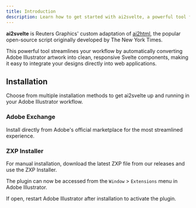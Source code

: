 ```yaml
---
title: Introduction
description: Learn how to get started with ai2svelte, a powerful tool for converting Adobe Illustrator artwork to Svelte components.
---
```



**ai2svelte** is Reuters Graphics' custom adaptation of [ai2html](http://ai2html.org/), the popular open-source script originally developed by The New York Times.

This powerful tool streamlines your workflow by automatically converting Adobe Illustrator artwork into clean, responsive Svelte components, making it easy to integrate your designs directly into web applications.

## Installation

Choose from multiple installation methods to get ai2svelte up and running in your Adobe Illustrator workflow.

### Adobe Exchange

Install directly from Adobe's official marketplace for the most streamlined experience.

<LinkCard
  title="Adobe Exchange"
  href="https://exchange.adobe.com/apps/browse/cc?product=All&listingType=plugins&sort=MOST_RECENT"
/>

### ZXP Installer

For manual installation, download the latest ZXP file from our releases and use the ZXP Installer.

<CardGrid>
  <LinkCard
    title="ZXP Installer"
    href="https://aescripts.com/learn/zxp-installer/"
  />
  <LinkCard
    title="Latest Releases"
    href="https://github.com/reuters-graphics/ai2svelte"
  />
</CardGrid>

The plugin can now be accessed from the `Window` > `Extensions` menu in Adobe Illustrator.

<Aside>
  If open, restart Adobe Illustrator after installation to activate the plugin.
</Aside>
